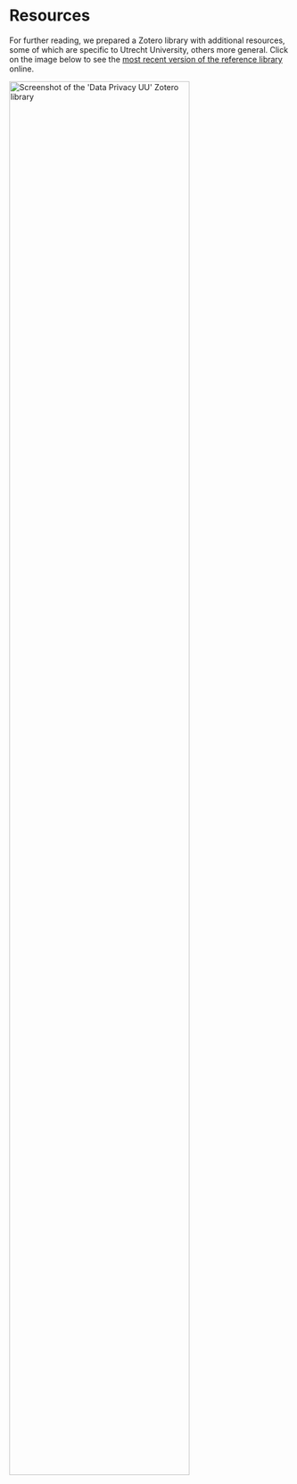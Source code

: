 # Resources {#references}

For further reading, we prepared a Zotero library with additional resources, some
of which are specific to Utrecht University, others more general. Click on the 
image below to see the 
[most recent version of the reference library](https://www.zotero.org/groups/2554340/data_privacy_uu/library){target="_blank"} 
online.

<a href="https://www.zotero.org/groups/2554340/data_privacy_uu/library" target="_blank"><img src="img/zoterolibrary.png" title="Screenshot of the 'Data Privacy UU' Zotero library" height="80%"/></a>